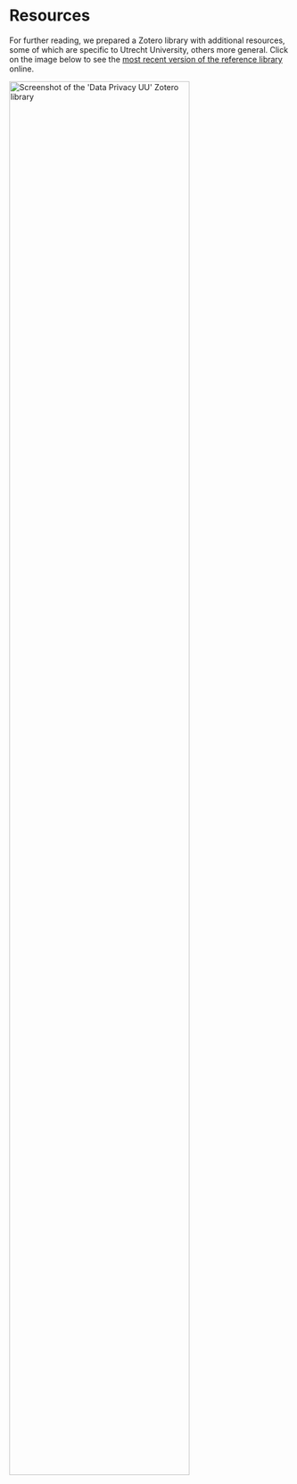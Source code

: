 # Resources {#references}

For further reading, we prepared a Zotero library with additional resources, some
of which are specific to Utrecht University, others more general. Click on the 
image below to see the 
[most recent version of the reference library](https://www.zotero.org/groups/2554340/data_privacy_uu/library){target="_blank"} 
online.

<a href="https://www.zotero.org/groups/2554340/data_privacy_uu/library" target="_blank"><img src="img/zoterolibrary.png" title="Screenshot of the 'Data Privacy UU' Zotero library" height="80%"/></a>